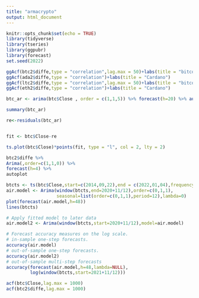 ```yaml
---
title: "armacrypto"
output: html_document
---
```


```r
knitr::opts_chunk$set(echo = TRUE)
library(tidyverse)
library(tseries)
library(ggpubr)
library(forecast)
set.seed(2022)
```



```r
ggAcf(btc2$diffe,type = "correlation",lag.max = 50)+labs(title = "bitcoin")
ggAcf(ada2$diffe,type = "correlation")+labs(title = "Cardano")
ggAcf(ltc2$diffe,type = "correlation",lag.max = 50)+labs(title = "bitcoin")
ggAcf(eth2$diffe,type = "correlation")+labs(title = "Cardano")

```




```r
btc_ar <- arima(btc$Close , order = c(1,1,5)) %>% forecast(h=20) %>% autoplot()

summary(btc_ar)

re<-residuals(btc_ar)


fit <- btc$Close-re

ts.plot(btc$Close)*points(fit, type = "l", col = 2, lty = 2)

```

```r

btc2$diffe %>%
Arima(,order=c(1,1,0)) %>%
forecast(h=4) %>%
autoplot


```


```r
btcts <- ts(btc$Close,start=c(2014,09,22),end = c(2022,01,04),frequency = 48)
air.model <- Arima(window(btcts,end=2020+11/12),order=c(0,1,1),
                   seasonal=list(order=c(0,1,1),period=12),lambda=0)
plot(forecast(air.model,h=48))
lines(btcts)

# Apply fitted model to later data
air.model2 <- Arima(window(btcts,start=2020+11/12),model=air.model)

# Forecast accuracy measures on the log scale.
# in-sample one-step forecasts.
accuracy(air.model)
# out-of-sample one-step forecasts.
accuracy(air.model2)
# out-of-sample multi-step forecasts
accuracy(forecast(air.model,h=48,lambda=NULL),
         log(window(btcts,start=2021+11/12)))

```






```r


acf(btc$Close,lag.max = 1000)
acf(btc2$diffe,lag.max = 1000)
```

